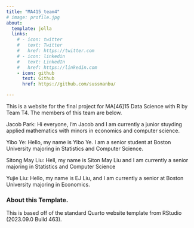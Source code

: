 ```yaml
---
title: "MA415_team4"
# image: profile.jpg
about:
  template: jolla
  links:
    # - icon: twitter
    #   text: Twitter
    #   href: https://twitter.com
    # - icon: linkedin
    #   text: LinkedIn
    #   href: https://linkedin.com
    - icon: github
      text: Github
      href: https://github.com/sussmanbu/

---
```



This is a website for the final project for MA[46]15 Data Science with R by Team T4.
The members of this team are below.

Jacob Park:
Hi everyone, I'm Jacob and I am currently a junior stuyding applied mathematics with minors in economics and computer science.

Yibo Ye:
Hello, my name is Yibo Ye. I am a senior student at Boston University majoring in Statistics and Computer Science.

Sitong May Liu:
Hell, my name is Siton May Liu and I am currently a senior majoring in Statistics and Computer Science

Yujie Liu:
Hello, my name is EJ Liu, and I am currently a senior at Boston University majoring in Economics.

<!-- Please leave in the information below -->

### About this Template.

This is based off of the standard Quarto website template from RStudio (2023.09.0 Build 463).

